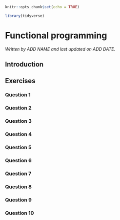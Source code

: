 
```r
knitr::opts_chunk$set(echo = TRUE)

library(tidyverse)
```

# Functional programming

*Written by ADD NAME and last updated on ADD DATE.*

## Introduction

## Exercises

### Question 1

### Question 2

### Question 3

### Question 4

### Question 5

### Question 6

### Question 7

### Question 8

### Question 9

### Question 10
